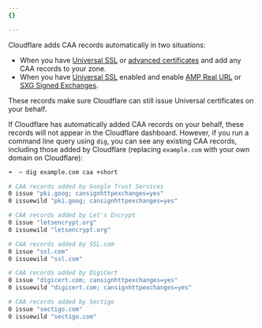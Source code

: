 ```yaml
---
{}

---
```


Cloudflare adds CAA records automatically in two situations:

* When you have [Universal SSL](/ssl/edge-certificates/universal-ssl/) or [advanced certificates](/ssl/edge-certificates/advanced-certificate-manager/) and add any CAA records to your zone.
* When you have [Universal SSL](/ssl/edge-certificates/universal-ssl/) enabled and enable [AMP Real URL](/speed/optimization/other/amp-real-url/) or [SXG Signed Exchanges](/speed/optimization/other/signed-exchanges/).

These records make sure Cloudflare can still issue Universal certificates on your behalf.

If Cloudflare has automatically added CAA records on your behalf, these records will not appear in the Cloudflare dashboard. However, if you run a command line query using `dig`, you can see any existing CAA records, including those added by Cloudflare (replacing `example.com` with your own domain on Cloudflare):

```bash
➜  ~ dig example.com caa +short

# CAA records added by Google Trust Services
0 issue "pki.goog; cansignhttpexchanges=yes"
0 issuewild "pki.goog; cansignhttpexchanges=yes"

# CAA records added by Let's Encrypt
0 issue "letsencrypt.org"
0 issuewild "letsencrypt.org"

# CAA records added by SSL.com
0 issue "ssl.com"
0 issuewild "ssl.com"

# CAA records added by DigiCert
0 issue "digicert.com; cansignhttpexchanges=yes"
0 issuewild "digicert.com; cansignhttpexchanges=yes"

# CAA records added by Sectigo
0 issue "sectigo.com"
0 issuewild "sectigo.com"
```
